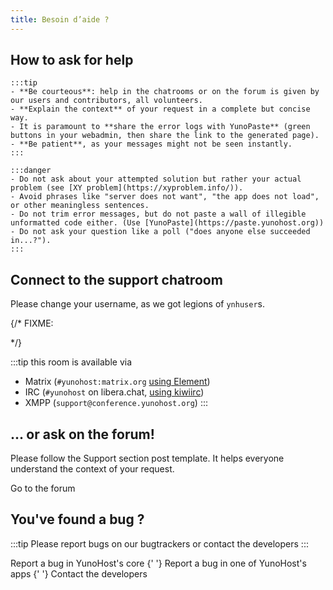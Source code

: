```yaml
---
title: Besoin d’aide ?
---
```



## How to ask for help

<Columns> 
  <Column className='text--left'>
  
    :::tip
    - **Be courteous**: help in the chatrooms or on the forum is given by our users and contributors, all volunteers.
    - **Explain the context** of your request in a complete but concise way.
    - It is paramount to **share the error logs with YunoPaste** (green buttons in your webadmin, then share the link to the generated page).
    - **Be patient**, as your messages might not be seen instantly.
    :::

  </Column>
  <Column className='text--left'>

    :::danger
    - Do not ask about your attempted solution but rather your actual problem (see [XY problem](https://xyproblem.info/)).
    - Avoid phrases like "server does not want", "the app does not load", or other meaningless sentences.
    - Do not trim error messages, but do not paste a wall of illegible unformatted code either. (Use [YunoPaste](https://paste.yunohost.org))
    - Do not ask your question like a poll ("does anyone else succeeded in...?").
    :::

  </Column>
</Columns>

## Connect to the support chatroom

Please change your username, as we got legions of `ynhuser`s.

{/* FIXME:
<!-- [center]
<iframe src="https://kiwiirc.com/nextclient/?settings=d7be8b3b102382f81da862419a65c9b1" style="width:100%;height:450px;border:0;display:block"></iframe>
[/center] --> */}

:::tip
this room is available via
- Matrix (`#yunohost:matrix.org` [using Element](https://riot.im/app/#/room/#yunohost:matrix.org?target=_blank))
- IRC (`#yunohost` on libera.chat, [using kiwiirc](https://web.libera.chat/#yunohost))
- XMPP (`support@conference.yunohost.org`)
:::

## ... or ask on the forum!

Please follow the Support section post template. It helps everyone understand the context of your request.

<div class="text--center">
<LinkButton url="https://forum.yunohost.org/?target=_blank&classes=btn,btn-lg,btn-success" color="green"><FAIcon icon='fa-comment'/> Go to the forum</LinkButton>
</div>

## You've found a bug ?

:::tip
Please report bugs on our bugtrackers or contact the developers
:::

<div class="text--center">
  <LinkButton url="https://github.com/yunohost/issues/issues?target=_blank&classes=btn,btn-lg,btn-warning" color="red"><FAIcon icon='fa-exclamation-circle'/> Report a bug in YunoHost's core</LinkButton>
  {' '}
  <LinkButton url="https://github.com/YunoHost-Apps?target=_blank&classes=btn,btn-lg,btn-warning" color="orange"><FAIcon icon='fa-exclamation-circle'/> Report a bug in one of YunoHost's apps</LinkButton>
  {' '}
  <LinkButton url="https://web.libera.chat/#yunohost-dev&classes=btn,btn-lg,btn-warning" color="lightblue"><FAIcon icon='fa-comment'/> Contact the developers</LinkButton>
</div>
